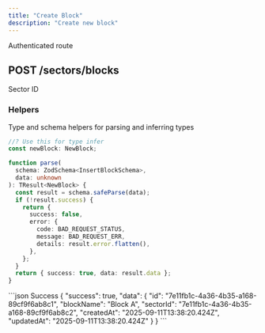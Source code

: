 ```yaml
---
title: "Create Block"
description: "Create new block"
---
```


<Info>Authenticated route</Info>
## POST /sectors/blocks

<Expandable title="Block Schema">
  <ResponseField
    name="blockName"
    type="string"
    example="Block A"
    required
  />
  <ResponseField
    name="sectorId"
    type="string"
    example="7e11fb1c-4a36-4b35-a168-89cf9f6ab8c2"
    required
  >
    Sector ID
  </ResponseField>
</Expandable>

### Helpers

Type and schema helpers for parsing and inferring types

```ts Block
//? Use this for type infer
const newBlock: NewBlock;
```

```ts InsertBlockSchema
function parse(
  schema: ZodSchema<InsertBlockSchema>,
  data: unknown
): TResult<NewBlock> {
  const result = schema.safeParse(data);
  if (!result.success) {
    return {
      success: false,
      error: {
        code: BAD_REQUEST_STATUS,
        message: BAD_REQUEST_ERR,
        details: result.error.flatten(),
      },
    };
  }
  return { success: true, data: result.data };
}
```

<ResponseExample>
```json Success
{
    "success": true,
    "data": {
        "id": "7e11fb1c-4a36-4b35-a168-89cf9f6ab8c1",
        "blockName": "Block A",
        "sectorId": "7e11fb1c-4a36-4b35-a168-89cf9f6ab8c2",
        "createdAt": "2025-09-11T13:38:20.424Z",
        "updatedAt": "2025-09-11T13:38:20.424Z"
    }
}
```
</ResponseExample>
